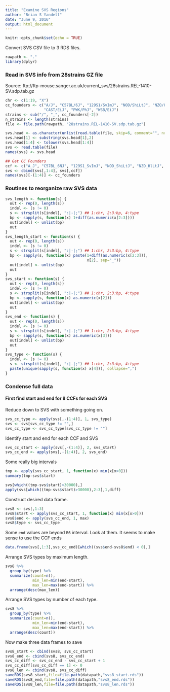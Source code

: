 ```yaml
---
title: "Examine SVS Regions"
author: "Brian S Yandell"
date: "June 9, 2016"
output: html_document
---
```


```r
knitr::opts_chunk$set(echo = TRUE)
```

Convert SVS CSV file to 3 RDS files.

```r
rawpath <- "."
library(dplyr)
```

### Read in SVS info from 28strains GZ file

Source: ftp://ftp-mouse.sanger.ac.uk/current_svs/28strains.REL-1410-SV.sdp.tab.gz

```r
chr <- c(1:19, "X")
cc_founders <- c("A/J", "C57BL/6J", "129S1/SvImJ", "NOD/ShiLtJ", "NZO/HlLtJ",
                 "CAST/EiJ", "PWK/PhJ", "WSB/EiJ")
strains <- sub("/", "_", cc_founders[-2])
n_strains <- length(strains)
file <- file.path(rawpath, "28strains.REL-1410-SV.sdp.tab.gz")

svs.head <- as.character(unlist(read.table(file, skip=6, comment="", nrows=1)))
svs.head[1] <- substring(svs.head[1],2)
svs.head[1:4] <- tolower(svs.head[1:4])
svs <- read.table(file)
names(svs) <- svs.head

## Get CC Founders
ccf <- c("A_J", "C57BL_6NJ", "129S1_SvImJ", "NOD_ShiLtJ", "NZO_HlLtJ", "CAST_EiJ", "PWK_PhJ", "WSB_EiJ")
svs <- cbind(svs[,1:4], svs[,ccf])
names(svs)[-(1:4)] <- cc_founders
```

### Routines to reorganize raw SVS data

```r
svs_length <- function(s) {
  out <- rep(0, length(s))
  indel <- (s != 0)
  s <- strsplit(s[indel], ":|-|;") ## 1:chr, 2:3:bp, 4:type
  bp <- sapply(s, function(x) 1+diff(as.numeric(x[2:3])))
  out[indel] <- unlist(bp)
  out
}
svs_length_start <- function(s) {
  out <- rep(0, length(s))
  indel <- (s != 0)
  s <- strsplit(s[indel], ":|-|;") ## 1:chr, 2:3:bp, 4:type
  bp <- sapply(s, function(x) paste(1+diff(as.numeric(x[2:3])),
                                    x[2], sep="_"))
  out[indel] <- unlist(bp)
  out
}
svs_start <- function(s) {
  out <- rep(0, length(s))
  indel <- (s != 0)
  s <- strsplit(s[indel], ":|-|;") ## 1:chr, 2:3:bp, 4:type
  bp <- sapply(s, function(x) as.numeric(x[2]))
  out[indel] <- unlist(bp)
  out
}
svs_end <- function(s) {
  out <- rep(0, length(s))
  indel <- (s != 0)
  s <- strsplit(s[indel], ":|-|;") ## 1:chr, 2:3:bp, 4:type
  bp <- sapply(s, function(x) as.numeric(x[3]))
  out[indel] <- unlist(bp)
  out
}
svs_type <- function(s) {
  indel <- (s != 0)
  s <- strsplit(s[indel], ":|-|;") ## 1:chr, 2:3:bp, 4:type
  paste(unique(sapply(s, function(x) x[4])), collapse=",")
}
```

### Condense full data

#### First find start and end for 8 CCFs for each SVS

Reduce down to SVS with something going on.

```r
svs_cc_type <- apply(svs[,-(1:4)], 1, svs_type)
svs <- svs[svs_cc_type != "",]
svs_cc_type <- svs_cc_type[svs_cc_type != ""]
```

Identify start and end for each CCF and SVS

```r
svs_cc_start <- apply(svs[,-(1:4)], 2, svs_start)
svs_cc_end <- apply(svs[,-(1:4)], 2, svs_end)
```

Some really big intervals

```r
tmp <- apply(svs_cc_start, 1, function(x) min(x[x>0]))
summary(tmp-svs$start)
```

```r
svs[which((tmp-svs$start)>30000),]
apply(svs[which((tmp-svs$start)>30000),2:3],1,diff)
```

Construct desired data frame.

```r
svs8 <- svs[,1:3]
svs8$start <- apply(svs_cc_start, 1, function(x) min(x[x>0]))
svs8$end <- apply(svs_cc_end, 1, max)
svs8$type <- svs_cc_type
```

Some `end` values are beyond `B6` interval. Look at them.
It seems to make sense to use the CCF ends

```r
data.frame(svs[,1:3],svs_cc_end)[which((svs$end-svs8$end) < 0),]
```

Arrange SVS types by maximum length.

```r
svs8 %>%
  group_by(type) %>%
  summarize(count=n(),
            min_len=min(end-start),
            max_len=max(end-start)) %>%
  arrange(desc(max_len))
```

Arrange SVS types by number of each type.

```r
svs8 %>%
  group_by(type) %>%
  summarize(count=n(),
            min_len=min(end-start),
            max_len=max(end-start)) %>%
  arrange(desc(count))
```

Now make three data frames to save

```r
svs8_start <- cbind(svs8, svs_cc_start)
svs8_end <- cbind(svs8, svs_cc_end)
svs_cc_diff <- svs_cc_end - svs_cc_start + 1
svs_cc_diff[svs_cc_diff == 1] <- 0
svs8_len <- cbind(svs8, svs_cc_diff)
saveRDS(svs8_start,file=file.path(datapath,"svs8_start.rds"))
saveRDS(svs8_end,file=file.path(datapath,"svs8_end.rds"))
saveRDS(svs8_len,file=file.path(datapath,"svs8_len.rds"))
```
